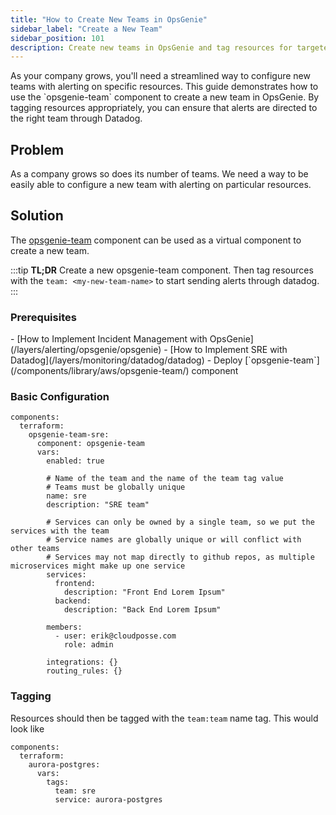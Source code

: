 ```yaml
---
title: "How to Create New Teams in OpsGenie"
sidebar_label: "Create a New Team"
sidebar_position: 101
description: Create new teams in OpsGenie and tag resources for targeted alerting
---
```



<Intro>
As your company grows, you'll need a streamlined way to configure new teams with alerting on specific resources. This guide demonstrates how to use the `opsgenie-team` component to create a new team in OpsGenie. By tagging resources appropriately, you can ensure that alerts are directed to the right team through Datadog.
</Intro>

## Problem
As a company grows so does its number of teams. We need a way to be easily able to configure a new team with alerting on particular resources.

## Solution
The [opsgenie-team](/components/library/aws/opsgenie-team/) component can be used as a virtual component to create a new team.

:::tip
**TL;DR**
Create a new opsgenie-team component. Then tag resources with the `team: <my-new-team-name>` to start sending alerts through datadog.
:::

### Prerequisites

<TaskList>
  - [How to Implement Incident Management with OpsGenie](/layers/alerting/opsgenie/opsgenie)
  - [How to Implement SRE with Datadog](/layers/monitoring/datadog/datadog)
  - Deploy [`opsgenie-team`](/components/library/aws/opsgenie-team/) component
</TaskList>

### Basic Configuration

```
components:
  terraform:
    opsgenie-team-sre:
      component: opsgenie-team
      vars:
        enabled: true

        # Name of the team and the name of the team tag value
        # Teams must be globally unique
        name: sre
        description: "SRE team"

        # Services can only be owned by a single team, so we put the services with the team
        # Service names are globally unique or will conflict with other teams
        # Services may not map directly to github repos, as multiple microservices might make up one service
        services:
          frontend:
            description: "Front End Lorem Ipsum"
          backend:
            description: "Back End Lorem Ipsum"

        members:
          - user: erik@cloudposse.com
            role: admin

        integrations: {}
        routing_rules: {}
```

### Tagging
Resources should then be tagged with the `team:team` name tag. This would look like

```
components:
  terraform:
    aurora-postgres:
      vars:
        tags:
          team: sre
          service: aurora-postgres
```


